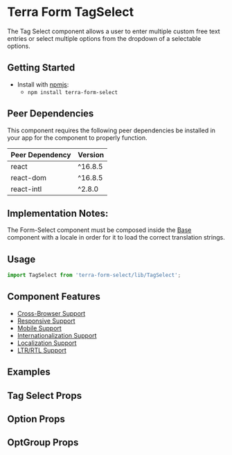


<Badge />

# Terra Form TagSelect

The Tag Select component allows a user to enter multiple custom free text entries or select multiple options from the dropdown of a selectable options.

## Getting Started

- Install with [npmjs](https://www.npmjs.com):
  - `npm install terra-form-select`

<!-- AUTO-GENERATED-CONTENT:START Peer Dependencies -->

## Peer Dependencies

This component requires the following peer dependencies be installed in your app for the component to properly function.

| Peer Dependency | Version |
|-|-|
| react | ^16.8.5 |
| react-dom | ^16.8.5 |
| react-intl | ^2.8.0 |

<!-- AUTO-GENERATED-CONTENT:END -->

## Implementation Notes:

The Form-Select component must be composed inside the [Base][1] component with a locale in order for it to load the correct translation strings.

[1]: https://engineering.cerner.com/terra-core/components/terra-base/base/base

## Usage

```jsx
import TagSelect from 'terra-form-select/lib/TagSelect';
```

## Component Features

- [Cross-Browser Support](https://engineering.cerner.com/terra-ui/about/terra-ui/component-standards#cross-browser-support)
- [Responsive Support](https://engineering.cerner.com/terra-ui/about/terra-ui/component-standards#responsive-support)
- [Mobile Support](https://engineering.cerner.com/terra-ui/about/terra-ui/component-standards#mobile-support)
- [Internationalization Support](https://engineering.cerner.com/terra-ui/about/terra-ui/component-standards#internationalization-i18n)
- [Localization Support](https://engineering.cerner.com/terra-ui/about/terra-ui/component-standards#internationalization-i18n)
- [LTR/RTL Support](https://engineering.cerner.com/terra-ui/about/terra-ui/component-standards#ltr--rtl)

## Examples
<TagExample description="A Tag Select allows a user to enter multiple custom free text entries or select multiple options from the dropdown." />
<IsTouchAccessibleExample description="Ensure accessibility on touch devices. Will render the dropdown menu in normal DOM flow with position absolute. By default, the menu renders in a portal, which is inaccessible on touch devices." />
<DisabledExample />
<InvalidExample description="Applies theme-specific styling for invalid. Will also display error text when used with a Field." />
<IncompleteExample description="Applies theme-specific styling for incomplete. ***Note: Only use incomplete if given specific guidance, reserved for specific applications when no value has been provided. Not for general use.***" />
<OptGroupExample title="Ability to add Option Groups" description="An OptGroup provides a way to group options together within the listbox." />
<MaxHeightExample title="Ability to set a Maximum Height" description="An example of implementing a custom max height of the dropdown." />
<ControlledExample title="Create a Controlled Tag Select" description="An example of implementing a controlled Tag Select." />

## Tag Select Props
<TagSelectPropsTable />

## Option Props
<OptionPropsTable />

## OptGroup Props
<OptGroupPropsTable />
